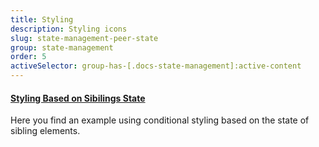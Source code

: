 ```yaml
---
title: Styling
description: Styling icons
slug: state-management-peer-state
group: state-management
order: 5
activeSelector: group-has-[.docs-state-management]:active-content
---
```


#### [Styling Based on Sibilings State](https://tailwindcss.com/docs/hover-focus-and-other-states#styling-based-on-sibling-state)
Here you find an example using conditional styling based on the state of sibling elements.


